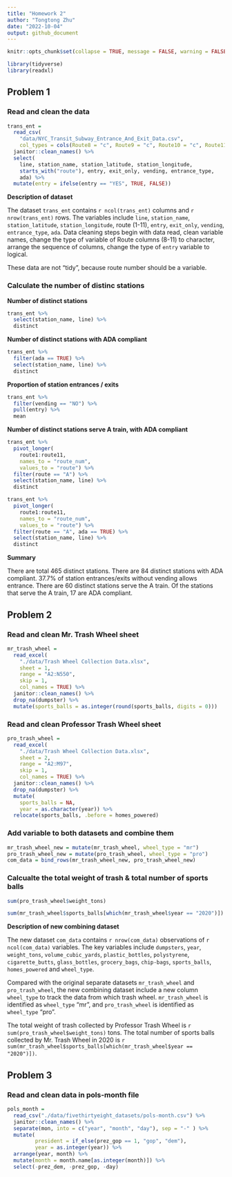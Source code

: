 ```yaml
---
title: "Homework 2"
author: "Tongtong Zhu"
date: "2022-10-04"
output: github_document
---
```


```r
knitr::opts_chunk$set(collapse = TRUE, message = FALSE, warning = FALSE)
```

```r
library(tidyverse)
library(readxl)
```

## Problem 1

### Read and clean the data 

```r
trans_ent = 
  read_csv(
    "data/NYC_Transit_Subway_Entrance_And_Exit_Data.csv",
    col_types = cols(Route8 = "c", Route9 = "c", Route10 = "c", Route11 = "c")) %>% 
  janitor::clean_names() %>% 
  select(
    line, station_name, station_latitude, station_longitude, 
    starts_with("route"), entry, exit_only, vending, entrance_type, 
    ada) %>% 
  mutate(entry = ifelse(entry == "YES", TRUE, FALSE))
```

**Description of dataset**

The dataset `trans_ent` contains `r ncol(trans_ent)` columns and `r nrow(trans_ent)` rows. The variables include `line`, `station_name`, `station_latitude`, `station_longitude`, route (1-11), `entry`, `exit_only`, `vending`, `entrance_type`, `ada`. Data cleaning steps begin with data read, clean variable names, change the type of variable of Route columns (8-11) to character, arrange the sequence of columns, change the type of `entry` variable to logical. 

These data are not "tidy", because route number should be a variable. 

### Calculate the number of distinc stations

**Number of distinct stations**

```r
trans_ent %>% 
  select(station_name, line) %>% 
  distinct
```

**Number of distinct stations with ADA compliant**

```r
trans_ent %>% 
  filter(ada == TRUE) %>% 
  select(station_name, line) %>% 
  distinct
```

**Proportion of station entrances / exits**

```r
trans_ent %>% 
  filter(vending == "NO") %>% 
  pull(entry) %>% 
  mean
```

**Number of distinct stations serve A train, with ADA compliant**

```r
trans_ent %>% 
  pivot_longer(
    route1:route11,
    names_to = "route_num",
    values_to = "route") %>% 
  filter(route == "A") %>% 
  select(station_name, line) %>% 
  distinct

trans_ent %>% 
  pivot_longer(
    route1:route11,
    names_to = "route_num",
    values_to = "route") %>% 
  filter(route == "A", ada == TRUE) %>% 
  select(station_name, line) %>% 
  distinct
```

**Summary**

There are total 465 distinct stations. 
There are 84 distinct stations with ADA compliant.
37.7% of station entrances/exits without vending allows entrance.
There are 60 distinct stations serve the A train. Of the stations that serve the A train, 17 are ADA compliant.


## Problem 2

### Read and clean Mr. Trash Wheel sheet

```r
mr_trash_wheel = 
  read_excel(
    "./data/Trash Wheel Collection Data.xlsx",
    sheet = 1,
    range = "A2:N550",
    skip = 1, 
    col_names = TRUE) %>% 
  janitor::clean_names() %>% 
  drop_na(dumpster) %>% 
  mutate(sports_balls = as.integer(round(sports_balls, digits = 0)))
```

### Read and clean Professor Trash Wheel sheet

```r
pro_trash_wheel = 
  read_excel(
    "./data/Trash Wheel Collection Data.xlsx",
    sheet = 2,
    range = "A2:M97",
    skip = 1, 
    col_names = TRUE) %>% 
  janitor::clean_names() %>% 
  drop_na(dumpster) %>% 
  mutate(
    sports_balls = NA,
    year = as.character(year)) %>% 
  relocate(sports_balls, .before = homes_powered)
```

### Add variable to both datasets and combine them

```r
mr_trash_wheel_new = mutate(mr_trash_wheel, wheel_type = "mr")
pro_trash_wheel_new = mutate(pro_trash_wheel, wheel_type = "pro")
com_data = bind_rows(mr_trash_wheel_new, pro_trash_wheel_new)

```

### Calcualte the total weight of trash & total number of sports balls

```r
sum(pro_trash_wheel$weight_tons)
```


```r
sum(mr_trash_wheel$sports_balls[which(mr_trash_wheel$year == "2020")])
```


**Description of new combining dataset**

The new dataset `com_data` contains `r nrow(com_data)` observations of `r ncol(com_data)` variables. The key variables include `dumpsters`, `year`, `weight_tons`, `volume_cubic_yards`, `plastic_bottles`, `polystyrene`, `cigarette_butts`, `glass_bottles`, `grocery_bags`, `chip-bags`, `sports_balls`, `homes_powered` and `wheel_type`. 

Compared with the original separate datasets `mr_trash_wheel` and `pro_trash_wheel`, the new combining dataset include a new column `wheel_type` to track the data from which trash wheel. `mr_trash_wheel` is identified as `wheel_type` "mr", and `pro_trash_wheel` is identified as `wheel_type` "pro". 

The total weight of trash collected by Professor Trash Wheel is `r sum(pro_trash_wheel$weight_tons)` tons. The total number of sports balls collected by Mr. Trash Wheel in 2020 is `r sum(mr_trash_wheel$sports_balls[which(mr_trash_wheel$year == "2020")])`.



## Problem 3

### Read and clean data in pols-month file

```r
pols_month = 
  read_csv("./data/fivethirtyeight_datasets/pols-month.csv") %>% 
  janitor::clean_names() %>%
  separate(mon, into = c("year", "month", "day"), sep = "-" ) %>% 
  mutate(
         president = if_else(prez_gop == 1, "gop", "dem"),
         year = as.integer(year)) %>% 
  arrange(year, month) %>% 
  mutate(month = month.name[as.integer(month)]) %>% 
  select(-prez_dem, -prez_gop, -day)

```























